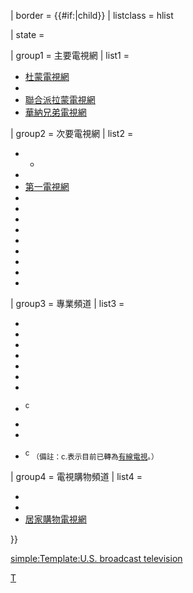 {{Navbox
| name = 已停運美國英語無線電視網
| title = {{#if:{{{list only|}}}||已停運美國英語[[地面電視|無線]][[電視網]]}}
| border = {{#if:{{{list only|}}}|child}}<!-- for use in [[Template:美國英語無線電視網]] -->
| listclass = hlist

| state = {{{state<includeonly>|autocollapse</includeonly>}}}

| group1 = 主要電視網
| list1 =
* [[杜蒙電視網]]
* {{Link-en|全國教育電視網|National Educational Television}}
* [[聯合派拉蒙電視網]]
* [[WB電視網|華納兄弟電視網]]
| group2 = 次要電視網
| list2 =
* {{Link-en|美國獨立電視網|American Independent Network}}
** {{Link-en|休斯電視網|Hughes Television Network}}
* {{Link-en|Mizlou電視網|Mizlou Television Network}}
* [[第一電視網]]
* {{Link-en|NTA電影電視網|NTA Film Network}}
* {{Link-en|奧佛邁耶電視網|Overmyer Network}}
* {{Link-en|派拉蒙電視網|Paramount Television Network}}
* {{Link-en|梅花電視網|Plum TV}}
* {{Link-en|黃金時間娛樂電視網|Prime Time Entertainment Network}}
* {{Link-en|影院電視網|Theater Television Network}}
* {{Link-en|TVS電視網|TVS Television Network}}
* {{Link-en|美國城市電視網|Urban America Television}}
* {{Link-en|多元電視網|Variety Television Network}}

| group3 = 專業頻道
| list3 = 
* {{Link-en|完全新聞電視網|All News Channel}}
* {{Link-en|波西米亞音樂電視網|Bohemia Visual Music}}
* {{Link-en|美國盒子電視網|The Box (U.S.)}}
* {{Link-en|繽紛色彩電視網|Colours TV}}
* {{Link-en|NBC氣象電視網|NBC Weather Plus}}
* {{Link-en|研究頻道電視網|Research Channel}}
* {{Link-en|復古果醬電視網|Retro Jams}}
* {{Link-en|體育人頻道|Sportsman Channel}}<sup>c</sup>
* {{Link-en|電子管音樂電視網|The Tube Music Network}}
* {{Link-en|白泉電視網|White Springs Television}}
* {{Link-en|環球體育頻道|Universal Sports}}<sup>c</sup> <small>（備註：c.表示目前已轉為[[有線電視]]。）</small>

| group4 = 電視購物頻道
| list4 =
* {{Link-en|美國商城電視網|America's Store}}
* {{Link-en|美國珍寶電視網|Gems TV (USA)}}
* [[居家購物電視網]]
}}<noinclude>
{{collapsible option}}

[[simple:Template:U.S. broadcast television]]
[[Category:美國電視臺信息框模板|T]]
</noinclude>